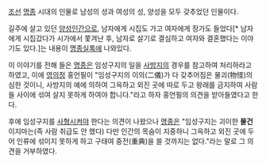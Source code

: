 [[조선]] [[명종]] 시대의 인물로 남성의 성과 여성의 성, 양성을 모두 갖추었던 인물이다.

길주에 살고 있던 [[인터섹슈얼|양성인간]]으로, 남자에게 시집도 가고 여자에게 장가도 들었다[* 남자에게 시집갔다가 시가에서 쫓겨난 후, 남자로 살기로 결심하고 여자와 결혼했다는 이야기도 있다.]는 내용이 [[명종]]실록에 나와있다.

이 이야기를 전해 들은 [[명종]]은 임성구지의 일을 [[사방지]]의 경우를 참고하여 처리하라고 하였고, 이에 [[영의정]] 홍언필이 "임성구지의 이의(二儀)가 다 갖추어짐은 물괴(物怪)의 심한 것이니, 사방지의 예에 의하여 그윽하고 외진 곳에 따로 두고 왕래를 금지하여 사람들 사이에 섞여 살지 못하게 하여야 합니다."라고 하자 홍언필의 의견을 받아들였다고 한다.

후에 임성구지를 [[사형]]시켜야 한다는 의견이 나왔으나 [[명종]]은 "임성구지는 괴이한 '''물건'''이지마는(즉 사람 취급도 안 했다) 다만 인간의 목숨이 지중하니 그윽하고 외진 곳에 두어 인류에 섞이지 못하게 하고 구태여 중전(重典)을 쓸 것까지는 없다."라는 말로 그 의견을 거부하였다.
